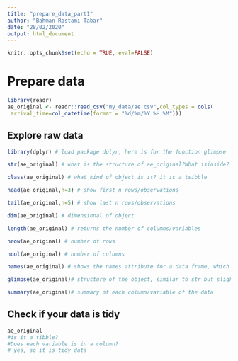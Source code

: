 ```yaml
---
title: "prepare_data_part1"
author: "Bahman Rostami-Tabar"
date: "28/02/2020"
output: html_document
---
```


```r
knitr::opts_chunk$set(echo = TRUE, eval=FALSE)
```

# Prepare data

```r
library(readr)
ae_original <- readr::read_csv("my_data/ae.csv",col_types = cols(  
 arrival_time=col_datetime(format = "%d/%m/%Y %H:%M"))) 
```

## Explore raw data

```r
library(dplyr) # load package dplyr, here is for the function glimpse

str(ae_original) # what is the structure of ae_original?What isinside?

class(ae_original) # what kind of object is it? it is a tsibble

head(ae_original,n=3) # show first n rows/observations

tail(ae_original,n=5) # show last n rows/observations

dim(ae_original) # dimensional of object

length(ae_original) # returns the number of columns/variables

nrow(ae_original) # number of rows

ncol(ae_original) # number of columns

names(ae_original) # shows the names attribute for a data frame, which gives the column names

glimpse(ae_original)# structure of the object, similar to str but slightly different

summary(ae_original)# summary of each column/variable of the data
```

## Check if your data is tidy

```r
ae_original
#is it a tibble?
#Does each variable is in a column?
# yes, so it is tidy data
```


